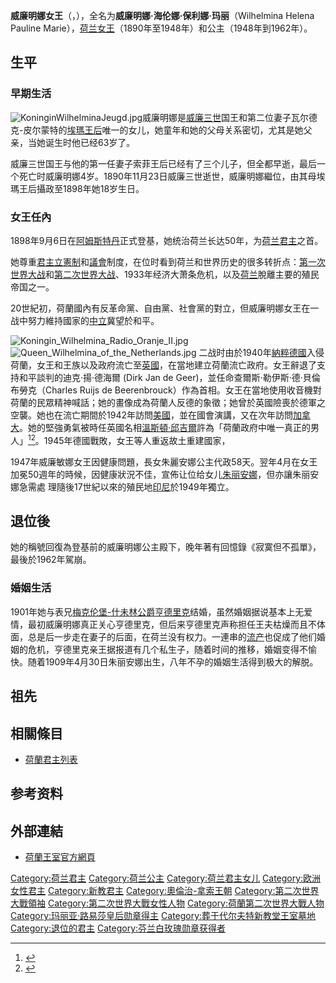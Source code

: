 {{noteTA
|1=zh-hans:拿骚; zh-hant:拿索;
}}
{{Infobox royalty 
| name            = 威廉明娜女王
|title        = {{flag|荷兰}}公主殿下
| image           = Jacob_Merkelbach,_Afb_010164033306.jpg
| caption         = 1948年的威廉明娜女王照片
| succession      = [[荷兰君主|荷蘭女王]]
| reign           = 1890年11月23日-1948年4月30日（{{age in years and days|1890|11|23|1948|4|30|age=no}}）
| coronation      = 1898年9月6日
| predecessor     = [[威廉三世_(尼德蘭)|威廉三世]]
| successor       = [[朱丽安娜女王|朱丽安娜女王]]
| regent          = [[埃玛公主_(瓦尔德克-皮尔蒙特)|埃瑪王太后]]（1890年—1898年）<br>[[朱麗安娜女王|朱麗安娜]]（1947年—1948年）
| birth_date      = {{Birth date|df=yes|1880|08|31}}
| birth_place     = [[File:Flag_of_the_Netherlands.svg|25px]] [[荷蘭王國|荷蘭王國]][[海牙|海牙]][[努兒登堡宮|努兒登堡宮]]
| death_date      = {{Death date and age|df=yes|1962|11|28|1880|08|31}}
| death_place     = {{NLD}}[[阿珀爾多倫|阿珀爾多倫]][[羅宮|羅宮]]
| place of burial = [[代爾夫特|代爾夫特]][[新教堂_(代爾夫特)|新教堂]]
| spouse          = {{marriage|[[亨德里克親王_(梅克倫堡-什未林)|梅克伦堡-施威林的亨德里克]]|1901|1934}}
| issue           = [[朱丽安娜女王|朱丽安娜女王]]
| house           = [[奧蘭治-拿騷王朝|奧蘭治-拿騷王朝]]
| father          = [[威廉三世_(尼德蘭)|威廉三世]]
| mother          = [[埃玛公主_(瓦尔德克-皮尔蒙特)|瓦尔德克-皮尔蒙特的埃瑪公主]]
|}}

'''威廉明娜女王'''（{{lang-nl|Wilhelmina}}，{{bd|1880年|8月31日|1962年|11月28日|W}}），全名为'''威廉明娜·海伦娜·保利娜·玛丽'''（Wilhelmina Helena Pauline Marie），[[荷兰女王|荷兰女王]]（1890年至1948年）和公主（1948年到1962年）。

== 生平 ==
=== 早期生活 ===
[[File:KoninginWilhelminaJeugd.jpg|thumb]]威廉明娜是[[威廉三世_(荷兰国王)|威廉三世]]国王和第二位妻子瓦尔德克-皮尔蒙特的[[埃玛王后_(瓦尔德克-皮尔蒙特)|埃瑪王后]]唯一的女儿，她童年和她的父母关系密切，尤其是她父亲，当她诞生时他已经63岁了。

威廉三世国王与他的第一任妻子索菲王后已经有了三个儿子，但全都早逝，最后一个死亡时威廉明娜4岁。1890年11月23日威廉三世逝世，威廉明娜繼位，由其母埃瑪王后攝政至1898年她18岁生日。

=== 女王任內 ===
1898年9月6日在[[阿姆斯特丹|阿姆斯特丹]]正式登基，她统治荷兰长达50年，为[[荷兰君主|荷兰君主]]之首。

她尊重[[君主立憲制|君主立憲制]]和[[議會|議會]]制度，在位时看到荷兰和世界历史的很多转折点：[[第一次世界大战|第一次世界大战]]和[[第二次世界大战|第二次世界大战]]、1933年经济大萧条危机，以及[[荷兰|荷兰]]脫離主要的殖民帝国之一。

20世紀初，荷蘭國內有反革命黨、自由黨、社會黨的對立，但威廉明娜女王在一战中努力維持國家的[[中立|中立]]冀望於和平。

[[File:Koningin_Wilhelmina_Radio_Oranje_II.jpg|thumb]]
[[File:Queen_Wilhelmina_of_the_Netherlands.jpg|thumb]]
二战时由於1940年[[納粹德國|納粹德國]]入侵荷蘭，女王和王族以及政府流亡至[[英國|英國]]，在當地建立荷蘭流亡政府。女王辭退了支持和平談判的迪克·揚·德海爾
(Dirk Jan de Geer)，並任命查爾斯·勒伊斯·德·貝倫布勞克（Charles Ruijs de Beerenbrouck）作為首相。女王在當地使用收音機對荷蘭的民眾精神喊話；她的畫像成為荷蘭人反德的象徵；她曾於英國險喪於德軍之空襲。她也在流亡期間於1942年訪問[[美國|美國]]，並在國會演講，又在次年訪問[[加拿大|加拿大]]。她的堅強勇氣被時任英國名相[[溫斯頓·邱吉爾|溫斯頓·邱吉爾]]許為「荷蘭政府中唯一真正的男人」<ref name=Hicks>{{cite book |author=Hicks, Pamela |title=Daughter of Empire: My Life as a Mountbatten |publisher=Simon & Schuster |date=2012 |location=Toronto |url=https://books.google.com/books?id=DNGKBAAAQBAJ&pg=PA146&lpg=PA146&dq=wilhelmina+only+real+man&source=bl&ots=43r2USWHrR&sig=RDkwKrS55ndqR4pd3YlN1PhrU7E&hl=en&sa=X&ved=0ahUKEwioy7ezwI_RAhUF7IMKHZd6A_gQ6AEIVTAN#v=onepage&q=wilhelmina%20only%20real%20man&f=true}}</ref>{{rp|146}}<ref name=State>{{cite book |author=State, Paul F |title=A Brief History of the Netherlands |publisher=Infobase |date=2008 |location=New York |url=https://books.google.com/books?id=5CTlTZlWU0IC&pg=PA193&lpg=PA193&dq=wilhelmina+only+real+man&source=bl&ots=2_uXye_x90&sig=nE7zSCqO1dcpZlwD_Hvpv0aH05Y&hl=en&sa=X&ved=0ahUKEwioy7ezwI_RAhUF7IMKHZd6A_gQ6AEITzAL#v=onepage&q=wilhelmina%20only%20real%20man&f=true}}</ref>{{rp|193}}。1945年德國戰敗，女王等人重返故土重建國家，

1947年威廉敏娜女王因健康問題，長女朱麗安娜公主代政58天。翌年4月在女王加冕50週年的時候，因健康狀況不佳，宣佈让位给女儿[[朱丽安娜女王|朱丽安娜]]，但亦讓朱丽安娜急需處
理隨後17世紀以來的殖民地[[印尼|印尼]]於1949年獨立。

== 退位後==
她的稱號回復為登基前的威廉明娜公主殿下，晚年著有回憶錄《寂寞但不孤單》，最後於1962年駕崩。
=== 婚姻生活 ===
1901年她与表兄[[亨德里克親王_(梅克倫堡-什未林)|梅克伦堡-什未林公爵亨德里克]]结婚，虽然婚姻据说基本上无爱情，最初威廉明娜真正关心亨德里克，但后来亨德里克声称担任王夫枯燥而且不体面，总是后一步走在妻子的后面，在荷兰没有权力。一連串的[[流产|流产]]也促成了他们婚姻的危机，亨德里克亲王据报道有几个私生子，随着时间的推移，婚姻变得不愉快。随着1909年4月30日朱丽安娜出生，八年不孕的婚姻生活得到极大的解脱。

== 祖先 ==
{{Ahnentafel top|先祖}}<center>
{{ahnentafel-compact5
| style = font-size: 85%; 
|boxstyle_1=background-color: #ddf;
|boxstyle_2=background-color: #fdd;
|boxstyle_3=background-color: #ffc;
|boxstyle_4=background-color: #dfd;
|boxstyle_5=background-color: #9fe;
|1='''荷蘭女王威廉明娜'''
|2='''父：'''荷蘭國王[[威廉三世_(尼德蘭)|威廉三世]]
|3='''母：'''[[埃瑪公主_(瓦爾德克-皮爾蒙特)|瓦爾德克和皮爾蒙特的埃瑪]]
|4='''祖父：'''荷蘭國王[[威廉二世_(尼德蘭)|威廉二世]]
|5='''祖母：'''[[安娜·巴甫洛夫娜女大公|安娜·巴甫洛夫娜]]
|6='''外祖父：'''[[格奧爾格·維克多_(瓦爾德克和皮爾蒙特)|格奧爾格·維克多]]
|7='''外祖母：'''[[拿騷的海倫|拿騷的海倫]]
|8='''曾祖父：'''荷蘭國王[[威廉一世_(尼德蘭)|威廉一世]]
|9='''曾祖母：'''[[普魯士的威廉明妮_(1774-1837)|普魯士的威廉明妮]]
|10='''外曾祖父：'''俄羅斯沙皇[[保羅一世_(俄羅斯)|保羅一世]]
|11='''外曾祖母：'''[[符騰堡的索菲·多蘿西亞|符騰堡的索菲·多蘿西亞]]
|12='''外曾祖父：'''瓦爾德克和皮爾蒙特親王[[格奧爾格二世_(瓦爾德克和皮爾蒙特)|格奧爾格二世]]
|13='''外曾祖母：'''[[安哈特-貝恩堡-紹姆堡-霍伊姆的艾瑪|安哈特-貝恩堡-紹姆堡-霍伊姆的艾瑪]]
|14='''外曾祖父：'''[[威廉_(拿騷公爵)|拿騷公爵威廉]]
|15='''外曾祖母：'''[[符騰堡的保琳_(1810-1856)|符騰堡的保琳]]
|16='''高祖父：'''奧蘭治親王[[威廉五世_(奧蘭治)|威廉五世]]
|17='''高祖母：'''[[普魯士的威廉明妮_(1751-1820)|普魯士的威廉明妮]]
|18='''外高祖父：'''普魯士國王[[腓特烈·威廉二世|腓特烈·威廉二世]]
|19='''外高祖母：'''[[弗蕾德里克·路易絲_(黑森-達姆施塔特)|弗蕾德里克·路易絲]]
|20='''外高祖父：'''俄羅斯沙皇[[彼得三世_(俄國)|彼得三世]]
|21='''外高祖母：'''俄羅斯女皇[[葉卡捷琳娜二世|葉卡捷琳娜二世]]
|22='''外高祖父：'''符騰堡公爵[[腓特烈二世·歐根|腓特烈二世·歐根]]
|23='''外高祖母：'''[[布蘭登堡-施韋特的弗蕾德里克|布蘭登堡-施韋特的弗蕾德里克]]
|24='''外高祖父：'''瓦爾德克和皮爾蒙特親王[[格奧爾格一世_(瓦爾德克和皮爾蒙特)|格奧爾格一世]]
|25='''外高祖母：'''施瓦茨堡-松德斯豪森的奧古斯塔公主
|26='''外高祖父：'''安哈特-貝恩堡-紹姆堡-霍伊姆親王[[維克多二世_(安哈特-貝恩堡-紹姆堡-霍伊姆)|維克多二世]]
|27='''外高祖母：'''[[拿騷-威爾堡的阿瑪莉埃|拿騷-威爾堡的阿瑪莉埃]]
|28='''外高祖父：'''拿騷-威爾堡親王[[腓特烈·威廉_(拿騷-威爾堡)|腓特烈·威廉]]
|29='''外高祖母：'''[[基希貝格的路易絲·伊莎貝爾|基希貝格的路易絲·伊莎貝爾]]
|30='''外高祖父：'''[[保羅王子_(符騰堡)|符騰堡的保羅王子]]
|31='''外高祖母：'''[[薩克森-希爾德布格豪森的夏洛特|薩克森-希爾德布格豪森的夏洛特]]
}}</center>
{{ahnentafel bottom}}

== 相關條目 ==
* [[荷蘭君主列表|荷蘭君主列表]]

== 参考资料 ==
{{reflist}}

== 外部連結 ==
* [http://koninklijkhuis.nl/  荷蘭王室官方網頁]{{Wayback|url=http://koninklijkhuis.nl/ |date=20071230190316 }}

{{S-start}}
{{S-hou|[[奧蘭治-拿騷王朝|奧蘭治-拿騷王朝]]|1880年|8月31日|1962年|11月28日}}
{{S-reg}}
{{s-before|[[埃玛公主_(瓦尔德克-皮尔蒙特)|瓦尔德克-皮尔蒙特的埃瑪公主]]}}
{{s-title|第四任<br />[[荷兰君主|荷兰君主]]|1898年－1948年}}
{{s-after|[[朱麗安娜_(荷蘭)|朱麗安娜女王]]}}
{{end box}}

{{荷蘭君主}}

{{Authority control}}
{{DEFAULTSORT:Wilhelmina der Nederlanden}}
[[Category:荷兰君主|Category:荷兰君主]]
[[Category:荷兰公主|Category:荷兰公主]]
[[Category:荷兰君主女儿|Category:荷兰君主女儿]]
[[Category:欧洲女性君主|Category:欧洲女性君主]]
[[Category:新教君主|Category:新教君主]]
[[Category:奧倫治-拿索王朝|Category:奧倫治-拿索王朝]]
[[Category:第二次世界大戰領袖|Category:第二次世界大戰領袖]]
[[Category:第二次世界大戰女性人物|Category:第二次世界大戰女性人物]]
[[Category:荷蘭第二次世界大戰人物|Category:荷蘭第二次世界大戰人物]]
[[Category:玛丽亚·路易莎皇后勋章得主|Category:玛丽亚·路易莎皇后勋章得主]]
[[Category:葬于代尔夫特新教堂王室墓地|Category:葬于代尔夫特新教堂王室墓地]]
[[Category:退位的君主|Category:退位的君主]]
[[Category:芬兰白玫瑰勋章获得者|Category:芬兰白玫瑰勋章获得者]]